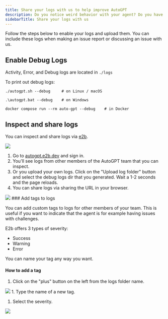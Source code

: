 ```yaml
---
title: Share your logs with us to help improve AutoGPT
description: Do you notice weird behavior with your agent? Do you have an interesting use case? Do you have a bug you want to report?
sidebarTitle: Share your logs with us
---
```


Follow the steps below to enable your logs and upload them. You can include these logs when making an issue report or discussing an issue with us.

## Enable Debug Logs

Activity, Error, and Debug logs are located in `./logs`

To print out debug logs:

```shell
./autogpt.sh --debug     # on Linux / macOS

.\autogpt.bat --debug    # on Windows

docker compose run --rm auto-gpt --debug    # in Docker
```

## Inspect and share logs

You can inspect and share logs via [e2b](https://e2b.dev).

<Frame>
    <img src="/images/e2b-dashboard.png"/>
</Frame>

1. Go to [autogpt.e2b.dev](https://autogpt.e2b.dev) and sign in.
2. You'll see logs from other members of the AutoGPT team that you can inspect.
3. Or you upload your own logs. Click on the "Upload log folder" button and select the debug logs dir that you generated. Wait a 1-2 seconds and the page reloads.
4. You can share logs via sharing the URL in your browser.

<Frame>
    <img src="/images/e2b-log-url.png"/>
</Frame>
### Add tags to logs

You can add custom tags to logs for other members of your team. This is useful if you want to indicate that the agent is for example having issues with challenges.

E2b offers 3 types of severity:

- Success
- Warning
- Error

You can name your tag any way you want.

#### How to add a tag

1. Click on the "plus" button on the left from the logs folder name.

<Frame>
    <img src="/images/e2b-tag-button.png"/>
</Frame>
1. Type the name of a new tag.

1. Select the severity.

<Frame>
    <img src="/images/e2b-new-tag.png"/>
</Frame>
